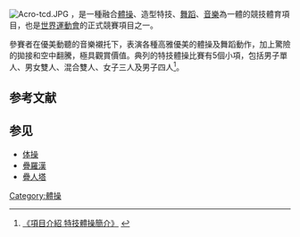 {{noteTA
|T=zh-cn:技巧运动;zh-tw:特技體操;zh-hk:技巧體操;
|1=zh-cn:技巧运动;zh-tw:特技體操;zh-hk:技巧體操;
}}
[[File:Acro-tcd.JPG|thumb]]
{{地区用词3|zh-cn='''技巧运动'''|zh-tw='''特技體操'''|zh-hk='''技巧體操'''}}，是一種融合[[體操|體操]]、造型特技、[[舞蹈|舞蹈]]、[[音樂|音樂]]為一體的競技體育項目，也是[[世界運動會|世界運動會]]的正式競賽項目之一。

參賽者在優美動聽的音樂襯托下，表演各種高雅優美的體操及舞蹈動作，加上驚險的拋接和空中翻騰，極具觀賞價值。典列的特技體操比賽有5個小項，包括男子單人、男女雙人、混合雙人、女子三人及男子四人<ref>[http://www.ctga.net/xoops2/modules/tinyd8/ 《項目介紹 特技體操簡介》] {{webarchive|url=https://web.archive.org/web/20081202073158/http://www.ctga.net/xoops2/modules/tinyd8/ |date=2008-12-02 }}</ref>。

== 参考文献 ==
{{Reflist}}

==参见==
*[[体操|体操]]
*[[疊羅漢|疊羅漢]]
*[[疊人塔|疊人塔]]
{{體操}}

[[Category:體操|Category:體操]]